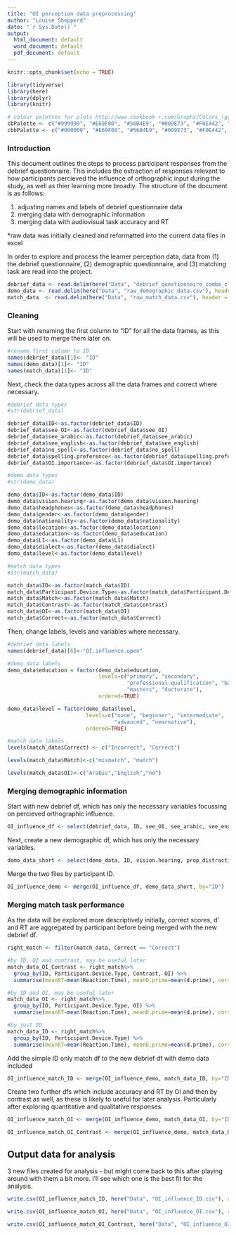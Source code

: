 ```yaml
---
title: "OI perception data preprocessing"
author: "Louise Shepperd"
date: "`r Sys.Date()`"
output: 
  html_document: default
  word_document: default
  pdf_document: default
---
```


```r
knitr::opts_chunk$set(echo = TRUE)

library(tidyverse)
library(here)
library(dplyr)
library(knitr)

# colour palettes for plots http://www.cookbook-r.com/Graphs/Colors_(ggplot2)/
cbPalette <- c("#999999", "#E69F00", "#56B4E9", "#009E73", "#F0E442", "#0072B2", "#D55E00", "#CC79A7")
cbbPalette <- c("#000000", "#E69F00", "#56B4E9", "#009E73", "#F0E442", "#0072B2", "#D55E00", "#CC79A7")
```

### Introduction

This document outlines the steps to process participant responses from the debrief questionnaire. This includes the extraction of responses relevant to how participants percieved the influence of orthographic input during the study, as well as thier learning more broadly. The structure of the document is as follows:

1. adjusting names and labels of debrief questionnaire data  
2. merging data with demographic information  
3. merging data with audiovisual task accuracy and RT  

*raw data was initially cleaned and reformatted into the current data files in excel

In order to explore and process the learner perception data, data from (1) the debrief questionnaire, (2) demographic questionnaire, and (3) matching task are read into the project.

```r
debrief_data <- read.delim(here("Data", "debrief_questionnaire_combo_clean.csv"), header = TRUE, sep = ',', encoding = 'UTF-8')
demo_data <- read.delim(here("Data", "raw_demographic_data.csv"), header = TRUE, sep = ',')
match_data  <- read.delim(here("Data", "raw_match_data.csv"), header = TRUE, sep = ',')
```

### Cleaning 

Start with renaming the first column to "ID" for all the data frames, as this will be used to merge them later on. 

```r

#rename first column to ID
names(debrief_data)[1]<- "ID"
names(demo_data)[1]<- "ID"
names(match_data)[1]<- "ID"
```

Next, check the data types across all the data frames and correct where necessary.

```r

#debrief data types
#str(debrief_data)

debrief_data$ID<-as.factor(debrief_data$ID)
debrief_data$see_OI<-as.factor(debrief_data$see_OI)
debrief_data$see_arabic<-as.factor(debrief_data$see_arabic)
debrief_data$see_english<-as.factor(debrief_data$see_english)
debrief_data$no_spell<-as.factor(debrief_data$no_spell)
debrief_data$spelling.preference<-as.factor(debrief_data$spelling.preference)
debrief_data$OI.importance<-as.factor(debrief_data$OI.importance)

#demo data types
#str(demo_data)

demo_data$ID<-as.factor(demo_data$ID)
demo_data$vision.hearing<-as.factor(demo_data$vision.hearing)
demo_data$headphones<-as.factor(demo_data$headphones)
demo_data$gender<-as.factor(demo_data$gender)
demo_data$nationality<-as.factor(demo_data$nationality)
demo_data$location<-as.factor(demo_data$location)
demo_data$education<-as.factor(demo_data$education)
demo_data$L1<-as.factor(demo_data$L1)
demo_data$dialect<-as.factor(demo_data$dialect)
demo_data$level<-as.factor(demo_data$level)

#match data types
#str(match_data)

match_data$ID<-as.factor(match_data$ID)
match_data$Participant.Device.Type<-as.factor(match_data$Participant.Device.Type)
match_data$Match<-as.factor(match_data$Match)
match_data$Contrast<-as.factor(match_data$Contrast)
match_data$OI<-as.factor(match_data$OI)
match_data$Correct<-as.factor(match_data$Correct)
```

Then, change labels, levels and variables where necessary. 

```r

#debrief data labels
names(debrief_data)[6]<-"OI.influence.open"

#demo data labels
demo_data$education = factor(demo_data$education, 
                             levels=c("primary", "secondary", 
                                      "professional qualification", "bachelors", 
                                      "masters", "doctorate"), 
                             ordered=TRUE)

demo_data$level = factor(demo_data$level, 
                         levels=c("none", "beginner", "intermediate", 
                                  "advanced", "nearnative"), 
                         ordered=TRUE)

#match data labels
levels(match_data$Correct) <- c("Incorrect", "Correct") 

levels(match_data$Match)<-c("mismatch", "match")

levels(match_data$OI)<-c("Arabic","English","no")
```

### Merging demographic information

Start with new debrief df, which has only the necessary variables focussing on percieved orthographic influence.

```r

OI_influence_df <- select(debrief_data, ID, see_OI, see_arabic, see_english, no_spell, OI.influence.open, spelling.preference, OI.importance, OI.open)
```

Next, create a new demographic df, which has only the necessary variables.

```r

demo_data_short <- select(demo_data, ID, vision.hearing, prop_distraction, headphones, age, gender, education, nationality, location, L1, readingprofscore, level, prof_test_score, same_day)
```

Merge the two files by participant ID.

```r

OI_influence_demo <- merge(OI_influence_df, demo_data_short, by="ID")
```

### Merging match task performance

As the data will be explored more descriptively initially, correct scores, d' and RT are aggregated by participant before being merged with the new debrief df.

```r

right_match <- filter(match_data, Correct == "Correct")

#by ID, OI and contrast, may be useful later
match_data_OI_Contrast <- right_match%>%
  group_by(ID, Participant.Device.Type, Contrast, OI) %>%
  summarise(meanRT=mean(Reaction.Time), meanD.prime=mean(d.prime), correct=n())

#by ID and OI, may be useful later
match_data_OI <- right_match%>%
  group_by(ID, Participant.Device.Type, OI) %>%
  summarise(meanRT=mean(Reaction.Time), meanD.prime=mean(d.prime), correct=n())

#by just ID
match_data_ID <- right_match%>%
  group_by(ID, Participant.Device.Type) %>%
  summarise(meanRT=mean(Reaction.Time), meanD.prime=mean(d.prime), correct=n())
```

Add the simple ID only match df to the new debrief df with demo data included

```r

OI_influence_match_ID <- merge(OI_influence_demo, match_data_ID, by="ID")
```

Create two further dfs which include accuracy and RT by OI and then by contrast as well, as these is likely to useful for later analysis. Particularly after exploring quantitative and qualitative responses.

```r

OI_influence_match_OI <- merge(OI_influence_demo, match_data_OI, by="ID")

OI_influence_match_OI_Contrast <- merge(OI_influence_demo, match_data_OI_Contrast, by="ID")
```

## Output data for analysis

3 new files created for analysis - but might come back to this after playing around with them a bit more. I'll see which one is the best fit for the analysis.

```r

write.csv(OI_influence_match_ID, here("Data", "OI_influence_ID.csv"), row.names = FALSE)

write.csv(OI_influence_match_OI, here("Data", "OI_influence_OI.csv"), row.names = FALSE)

write.csv(OI_influence_match_OI_Contrast, here("Data", "OI_influence_OI_Contrast.csv"), row.names = FALSE)
```


